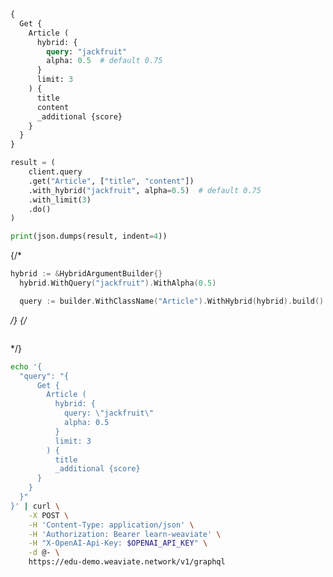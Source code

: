 
<Tabs className="code" groupId="languages">
<TabItem value="graphql" label="GraphQL">

```graphql
{
  Get {
    Article (
      hybrid: {
        query: "jackfruit"
        alpha: 0.5  # default 0.75
      }
      limit: 3
    ) {
      title
      content
      _additional {score}
    }
  }
}

```

</TabItem>
<TabItem value="py" label="Python">

```python
result = (
    client.query
    .get("Article", ["title", "content"])
    .with_hybrid("jackfruit", alpha=0.5)  # default 0.75
    .with_limit(3)
    .do()
)

print(json.dumps(result, indent=4))
```

</TabItem>
{/*<TabItem value="go" label="Go">

```go
hybrid := &HybridArgumentBuilder{}
  hybrid.WithQuery("jackfruit").WithAlpha(0.5)

  query := builder.WithClassName("Article").WithHybrid(hybrid).build()
```

</TabItem>*/}
{/*<TabItem value="java" label="Java">

```java

```

</TabItem>*/}
<TabItem value="curl" label="Curl">

```bash
echo '{
  "query": "{
      Get {
        Article (
          hybrid: {
            query: \"jackfruit\"
            alpha: 0.5
          }
          limit: 3
        ) {
          title
          _additional {score}
      }
    }
  }"
}' | curl \
    -X POST \
    -H 'Content-Type: application/json' \
    -H 'Authorization: Bearer learn-weaviate' \
    -H "X-OpenAI-Api-Key: $OPENAI_API_KEY" \
    -d @- \
    https://edu-demo.weaviate.network/v1/graphql
```

</TabItem>
</Tabs>
